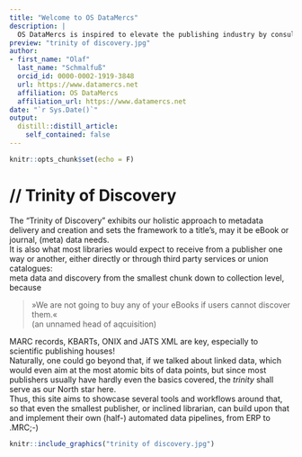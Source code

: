 ```yaml
---
title: "Welcome to OS DataMercs"
description: |
  OS DataMercs is inspired to elevate the publishing industry by consulting, encouraging and providing most recognized metadata services
preview: "trinity of discovery.jpg"
author:
- first_name: "Olaf"
  last_name: "Schmalfuß"
  orcid_id: 0000-0002-1919-3848 
  url: https://www.datamercs.net
  affiliation: OS DataMercs
  affiliation_url: https://www.datamercs.net
date: "`r Sys.Date()`"
output:
  distill::distill_article:
    self_contained: false
---
```


```r
knitr::opts_chunk$set(echo = F)
```

# // Trinity of Discovery

The "Trinity of Discovery" exhibits our holistic approach to metadata delivery and creation and sets the framework to a title's, may it be eBook or journal, (meta) data needs.  
It is also what most libraries would expect to receive from a publisher one way or another, either directly or through third party services or union catalogues:  
meta data and discovery from the smallest chunk down to collection level, because  

> »We are not going to buy any of your eBooks if users cannot discover them.«  
> (an unnamed head of aqcuisition)

MARC records, KBARTs, ONIX and JATS XML are key, especially to scientific publishing houses!  
Naturally, one could go beyond that, if we talked about linked data, which would even aim at the most atomic bits of data points, but since most publishers usually have hardly even the basics covered, the *trinity* shall serve as our North star here.  
Thus, this site aims to showcase several tools and workflows around that, so that even the smallest publisher, or inclined librarian, can build upon that and implement their own (half-) automated data pipelines, from ERP to .MRC;-)  

```r
knitr::include_graphics("trinity of discovery.jpg")
```

